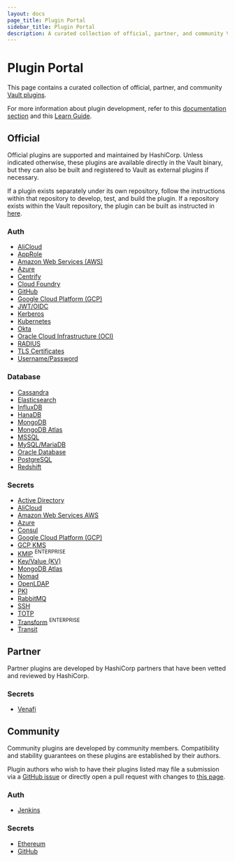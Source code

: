 ```yaml
---
layout: docs
page_title: Plugin Portal
sidebar_title: Plugin Portal
description: A curated collection of official, partner, and community Vault plugins.
---
```


# Plugin Portal

This page contains a curated collection of official, partner, and community
[Vault plugins](/vault/docs/internals/plugins).

For more information about plugin development, refer to this [documentation
section](/vault/docs/internals/plugins#plugin-development) and this [Learn
Guide](https://learn.hashicorp.com/vault/developer/plugin-backends).

## Official

Official plugins are supported and maintained by HashiCorp.
Unless indicated otherwise, these plugins are available directly in the Vault
binary, but they can also be built and registered to Vault as external plugins
if necessary.

If a plugin exists separately under its own repository, follow the instructions
within that repository to develop, test, and build the plugin. If a repository
exists within the Vault repository, the plugin can be built as instructed in
[here](/vault/docs/internals/plugins#built-in-plugins).

### Auth

<Columns count={2}>

- [AliCloud](https://github.com/hashicorp/vault-plugin-auth-alicloud)
- [AppRole](/vault/api-docs/auth/approle)
- [Amazon Web Services (AWS)](/vault/api-docs/auth/aws)
- [Azure](https://github.com/hashicorp/vault-plugin-auth-azure)
- [Centrify](https://github.com/hashicorp/vault-plugin-auth-centrify)
- [Cloud Foundry](https://github.com/hashicorp/vault-plugin-auth-cf)
- [GitHub](/vault/api-docs/auth/github)
- [Google Cloud Platform (GCP)](https://github.com/hashicorp/vault-plugin-auth-gcp)
- [JWT/OIDC](https://github.com/hashicorp/vault-plugin-auth-jwt)
- [Kerberos](https://github.com/hashicorp/vault-plugin-auth-kerberos)
- [Kubernetes](https://github.com/hashicorp/vault-plugin-auth-kubernetes)
- [Okta](/vault/api-docs/auth/okta)
- [Oracle Cloud Infrastructure (OCI)](https://github.com/hashicorp/vault-plugin-auth-oci)
- [RADIUS](/vault/api-docs/auth/radius)
- [TLS Certificates](/vault/api-docs/auth/cert)
- [Username/Password](/vault/api-docs/auth/userpass)

</Columns>

### Database

<Columns count={2}>

- [Cassandra](/vault/api-docs/secret/databases/cassandra)
- [Elasticsearch](https://github.com/hashicorp/vault-plugin-database-elasticsearch)
- [InfluxDB](/vault/api-docs/secret/databases/influxdb)
- [HanaDB](/vault/api-docs/secret/databases/hanadb)
- [MongoDB](/vault/api-docs/secret/databases/mongodb)
- [MongoDB Atlas](https://github.com/hashicorp/vault-plugin-database-mongodbatlas)
- [MSSQL](/vault/api-docs/secret/databases/mssql)
- [MySQL/MariaDB](/vault/api-docs/secret/databases/mysql-maria)
- [Oracle Database](https://github.com/hashicorp/vault-plugin-database-oracle) <Tag title='external' color='yellow' />
- [PostgreSQL](/vault/api-docs/secret/databases/postgresql)
- [Redshift](/vault/api-docs/secret/databases/redshift)

</Columns>

### Secrets

<Columns count={2}>

- [Active Directory](https://github.com/hashicorp/vault-plugin-secrets-ad)
- [AliCloud](https://github.com/hashicorp/vault-plugin-secrets-alicloud)
- [Amazon Web Services AWS](/vault/api-docs/secret/aws)
- [Azure](https://github.com/hashicorp/vault-plugin-secrets-azure)
- [Consul](/vault/api-docs/secret/consul)
- [Google Cloud Platform (GCP)](https://github.com/hashicorp/vault-plugin-secrets-gcp)
- [GCP KMS](https://github.com/hashicorp/vault-plugin-secrets-gcpkms)
- [KMIP](/vault/api-docs/secret/kmip) <sup>ENTERPRISE</sup>
- [Key/Value (KV)](https://github.com/hashicorp/vault-plugin-secrets-kv)
- [MongoDB Atlas](https://github.com/hashicorp/vault-plugin-secrets-mongodbatlas)
- [Nomad](/vault/api-docs/secret/nomad)
- [OpenLDAP](https://github.com/hashicorp/vault-plugin-secrets-openldap)
- [PKI](/vault/api-docs/secret/pki)
- [RabbitMQ](/vault/api-docs/secret/rabbitmq)
- [SSH](/vault/api-docs/secret/ssh)
- [TOTP](/vault/api-docs/secret/totp)
- [Transform](/vault/api-docs/secret/transform) <sup>ENTERPRISE</sup>
- [Transit](/vault/api-docs/secret/transit)

</Columns>

## Partner

Partner plugins are developed by HashiCorp partners that have been vetted and
reviewed by HashiCorp.

### Secrets

- [Venafi](https://github.com/Venafi/vault-pki-backend-venafi)

## Community

Community plugins are developed by community members. Compatibility and
stability guarantees on these plugins are established by their authors.

Plugin authors who wish to have their plugins listed may file a submission via a
[GitHub issue][github-issue] or directly open a pull request with changes to
[this page][plugin-portal-mdx].

### Auth

- [Jenkins](https://plugins.jenkins.io/hashicorp-vault-plugin)

### Secrets

- [Ethereum](https://github.com/immutability-io/vault-ethereum)
- [GitHub](https://github.com/martinbaillie/vault-plugin-secrets-github)

[github-issue]: https://github.com/hashicorp/vault/issues/new?assignees=&labels=ecosystem%2Fplugin&template=plugin-submission.md&title=%5BPlugin+Portal%5D+Plugin+Submission+-+%3CPLUGIN+NAME%3E
[plugin-portal-mdx]: https://github.com/hashicorp/vault/blob/master/website/pages/docs/plugin-portal/index.mdx
